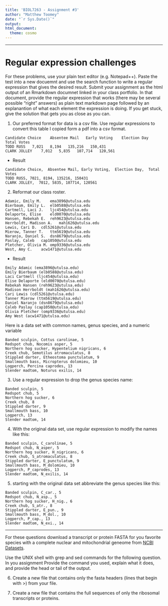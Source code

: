 ```yaml
---
title: 'BIOL7263 - Assignment #3'
author: "Matthew Toomey"
date: "`r Sys.Date()`"
output: 
html_document:
  theme: cosmo
---
```

___

# Regular expression challenges 

For these problems, use your plain text editor (e.g. Notepad++). Paste the test into a new docuemnt and use the search function to write a regular expression that gives the desired result. Submit your assignment as the html output of an Rmarkdown documnet linked in your class portfolio. In that document, provide the regular expression that works (there may be several possible "right" answers) as plain text markdown page followed by an explanantion of what each element the expression is doing. If you get stuck, give the solution that gets you as close as you can.

1. Our preferred format for data is a csv file. Use regular expressions to convert this table I copied form a pdf into a csv format. 

```
Candidate Choice	Absentee Mail	Early Voting	Election Day	Total Votes
TODD RUSS	7,021	8,194	135,216   150,431
CLARK JOLLEY	7,012	5,835	107,714   120,561
```
  - Result  

```
Candidate Choice,  Absentee Mail, Early Voting,  Election Day,  Total Votes
TODD RUSS, 7021, 8194, 135216, 150431
CLARK JOLLEY,  7012, 5835, 107714, 120561
```

2. Reformat our class roster. 
```
Adamic, Emily M.	ema3896@utulsa.edu
Bierbaum, Emily L.	elb0588@utulsa.edu
Cartmell, Laci J.	ljc454@utulsa.edu
Delaporte, Elise	eld0070@utulsa.edu
Hansen, Rebekah E.	reh9623@utulsa.edu
Herrboldt, Madison A.	mah1626@utulsa.edu
Lewis, Cari D.	cdl5261@utulsa.edu
Mierow, Tanner T.	ttm5619@utulsa.edu
Naranjo, Daniel S.	dsn8679@utulsa.edu
Paslay, Caleb	cap1050@utulsa.edu
Pletcher, Olivia M.	omp9336@utulsa.edu
West, Amy C.	acw1471@utulsa.edu
```

  - Result
  
```
Emily Adamic (ema3896@utulsa.edu)
Emily Bierbaum (elb0588@utulsa.edu)
Laci Cartmell (ljc454@utulsa.edu)
Elise Delaporte (eld0070@utulsa.edu)
Rebekah Hansen (reh9623@utulsa.edu)
Madison Herrboldt (mah1626@utulsa.edu)
Cari Lewis (cdl5261@utulsa.edu)
Tanner Mierow (ttm5619@utulsa.edu)
Daniel Naranjo (dsn8679@utulsa.edu)
Caleb Paslay (cap1050@utulsa.edu)
Olivia Pletcher (omp9336@utulsa.edu)
Amy West (acw1471@utulsa.edu)
```

Here is a data set with common names, genus species, and a numeric variable 
```
Banded sculpin, Cottus carolinae, 5
Redspot chub, Nocomis asper, 5
Northern hog sucker, Hypentelium nigricans, 6
Creek chub, Semotilus atromaculatus, 8
Stippled darter, Etheostoma punctulatum, 9
Smallmouth bass, Micropterus dolomieu, 10
Logperch, Percina caprodes, 13
Slender madtom, Noturus exilis, 14
```

3. Use a regular expression to drop the genus species name:
```
Banded sculpin, 5
Redspot chub, 5
Northern hog sucker, 6
Creek chub, 8
Stippled darter, 9
Smallmouth bass, 10
Logperch, 13
Slender madtom, 14
```


4. With the original data set, use regular expression to modify the names like this:
  
```
Banded sculpin, C_carolinae, 5
Redspot chub, N_asper, 5
Northern hog sucker, H_nigricans, 6
Creek chub, S_atromaculatus, 8
Stippled darter, E_punctulatum, 9
Smallmouth bass, M_dolomieu, 10
Logperch, P_caprodes, 13
Slender madtom, N_exilis, 14
```

5. starting with the original data set abbreviate the genus species like this:

```
Banded sculpin, C_car., 5
Redspot chub, N_asp., 5
Northern hog sucker, H_nig., 6
Creek chub, S_atr., 8
Stippled darter, E_pun., 9
Smallmouth bass, M_dol., 10
Logperch, P_cap., 13
Slender madtom, N_exi., 14
```
___

For these questions download a transcript or protein FASTA for you favorite species with a complete nuclear and mitochondrial geneome from [NCBI Datasets](https://www.ncbi.nlm.nih.gov/datasets/). 

Use the UNIX shell with grep and sed commands for the following question. In you assignment Provide the command you used, explain what it does, and provide the head or tail of the output. 

6. Create a new file that contains only the fasta headers (lines that begin with >) from your file. 

7. Create a new file that contains the full sequences of only the ribosomal transcripts or proteins.  




  
  
    


 